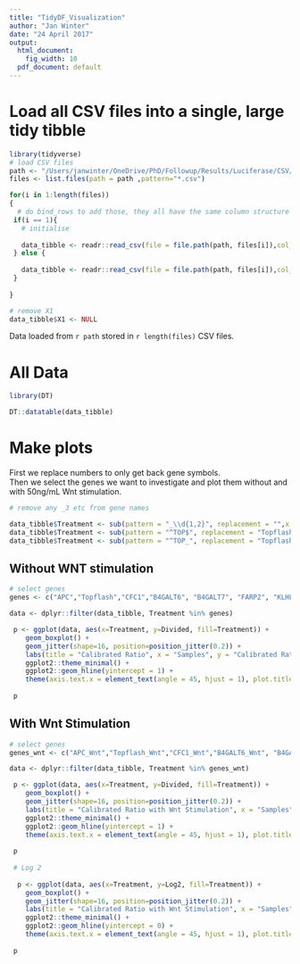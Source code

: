 ```yaml
---
title: "TidyDF_Visualization"
author: "Jan Winter"
date: "24 April 2017"
output:
  html_document:
    fig_width: 10
  pdf_document: default
---
```


# Load all CSV files into a single, large tidy tibble

```r
library(tidyverse)
# load CSV files
path <- "/Users/janwinter/OneDrive/PhD/Followup/Results/Luciferase/CSV/HEK/"
files <- list.files(path = path ,pattern="*.csv")

for(i in 1:length(files))
{
  # do bind_rows to add those, they all have the same column structure
 if(i == 1){
   # initialise
   
   data_tibble <- readr::read_csv(file = file.path(path, files[i]),col_names = TRUE,progress = TRUE)
 } else {
   
   data_tibble <- readr::read_csv(file = file.path(path, files[i]),col_names = TRUE,progress = TRUE) %>% dplyr::bind_rows(data_tibble)
 } 
  
}

# remove X1
data_tibble$X1 <- NULL

```

Data loaded from `r path` stored in `r length(files)` CSV files.  

# All Data

```r

library(DT)

DT::datatable(data_tibble)

```


# Make plots

First we replace numbers to only get back gene symbols.  
Then we select the genes we want to investigate and plot them without and with 50ng/mL Wnt stimulation.  


```r
# remove any _3 etc from gene names

data_tibble$Treatment <- sub(pattern = "_\\d{1,2}", replacement = "",x = data_tibble$Treatment)
data_tibble$Treatment <- sub(pattern = "^TOP$", replacement = "Topflash",x = data_tibble$Treatment)
data_tibble$Treatment <- sub(pattern = "^TOP_", replacement = "Topflash",x = data_tibble$Treatment)

```

## Without WNT stimulation

```r
# select genes
genes <- c("APC","Topflash","CFC1","B4GALT6", "B4GALT7", "FARP2", "KLHL22", "KIF21A","KRT36","RASAL3", "RIC1", "CEP55","LIMS1","FRMD5","DNAJB14","B4GALT1", "PAQR7","TMEM191B", "px459")

data <- dplyr::filter(data_tibble, Treatment %in% genes)

 p <- ggplot(data, aes(x=Treatment, y=Divided, fill=Treatment)) + 
    geom_boxplot() +
    geom_jitter(shape=16, position=position_jitter(0.2)) +
    labs(title = "Calibrated Ratio", x = "Samples", y = "Calibrated Ratio to CTRL") +
    ggplot2::theme_minimal() +
    ggplot2::geom_hline(yintercept = 1) +
    theme(axis.text.x = element_text(angle = 45, hjust = 1), plot.title = element_text(size = rel(1.1)), legend.position="none")
  
 p
```


## With Wnt Stimulation

```r
# select genes
genes_wnt <- c("APC_Wnt","Topflash_Wnt","CFC1_Wnt","B4GALT6_Wnt", "B4GALT7_Wnt", "FARP2_Wnt", "KLHL22_Wnt", "KIF21A_Wnt","KRT36_Wnt","RASAL3_Wnt", "RIC1_Wnt", "CEP55_Wnt","LIMS1_Wnt","FRMD5_Wnt","DNAJB14_Wnt","B4GALT1_Wnt", "PAQR7_Wnt","TMEM191B_Wnt", "px459_Wnt")

data <- dplyr::filter(data_tibble, Treatment %in% genes_wnt)

 p <- ggplot(data, aes(x=Treatment, y=Divided, fill=Treatment)) + 
    geom_boxplot() +
    geom_jitter(shape=16, position=position_jitter(0.2)) +
    labs(title = "Calibrated Ratio with Wnt Stimulation", x = "Samples", y = "Calibrated Ratio to CTRL") +
    ggplot2::theme_minimal() +
    ggplot2::geom_hline(yintercept = 1) +
    theme(axis.text.x = element_text(angle = 45, hjust = 1), plot.title = element_text(size = rel(1.1)), legend.position="none")
  
 p
 
 # Log 2
 
  p <- ggplot(data, aes(x=Treatment, y=Log2, fill=Treatment)) + 
    geom_boxplot() +
    geom_jitter(shape=16, position=position_jitter(0.2)) +
    labs(title = "Calibrated Ratio with Wnt Stimulation", x = "Samples", y = "Calibrated Ratio to CTRL") +
    ggplot2::theme_minimal() +
    ggplot2::geom_hline(yintercept = 0) +
    theme(axis.text.x = element_text(angle = 45, hjust = 1), plot.title = element_text(size = rel(1.1)), legend.position="none")
  
 p
 
 
 
```


